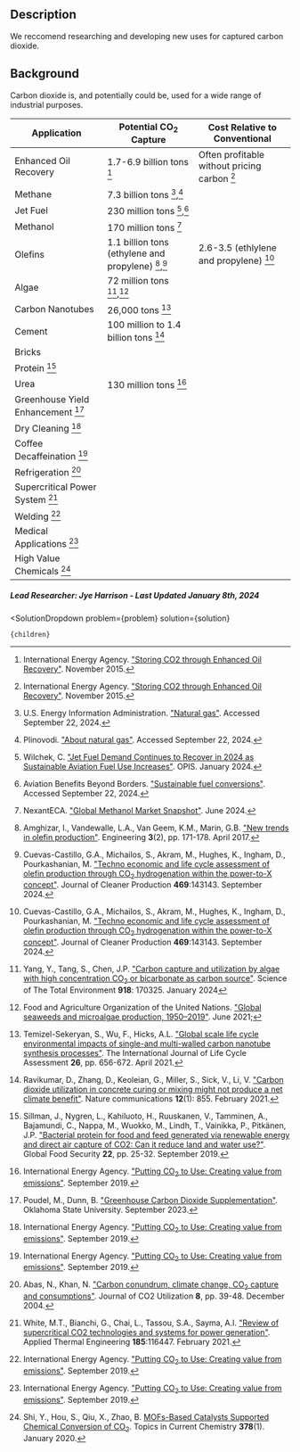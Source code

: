 


## Description

We reccomend researching and developing new uses for captured carbon dioxide.

## Background

Carbon dioxide is, and potentially could be, used for a wide range of industrial purposes.


| Application | Potential CO<sub>2</sub> Capture | Cost Relative to Conventional  |
| --- | --- | --- |
| Enhanced Oil Recovery | 1.7-6.9 billion tons [^"1"] | Often profitable without pricing carbon [^"1"] |
| Methane | 7.3 billion tons [^"7"],[^"8"] | |
| Jet Fuel | 230 million tons [^"12"],[^"13"] | |
| Methanol | 170 million tons [^"9"] | |
| Olefins | 1.1 billion tons (ethylene and propylene) [^"10"],[^"11"] | 2.6-3.5 (ethlylene and propylene) [^"11"] |
| Algae | 72 million tons [^"14"],[^"15"] | |
| Carbon Nanotubes | 26,000 tons [^"16"] | |
| Cement | 100 million to 1.4 billion tons [^"17"] | |
| Bricks | | |
| Protein [^"22"] | | |
| Urea | 130 million tons [^"18"] | |
| Greenhouse Yield Enhancement [^"19"] | | |
| Dry Cleaning [^"18"] | | |
| Coffee Decaffeination [^"18"] | | |
| Refrigeration [^"20"] | | |
| Supercritical Power System [^"21"] | | |
| Welding [^"18"] | | |
| Medical Applications [^"18"] | | |
| High Value Chemicals [^"6"] | | |

##### Lead Researcher: Jye Harrison - Last Updated January 8th, 2024

[^"1"]: International Energy Agency. ["Storing CO2 through Enhanced Oil Recovery"](https://www.iea.org/reports/storing-co2-through-enhanced-oil-recovery). November 2015.
[^"6"]: Shi, Y., Hou, S., Qiu, X., Zhao, B. [MOFs-Based Catalysts Supported Chemical Conversion of CO<sub>2</sub>](https://pubmed.ncbi.nlm.nih.gov/31903506/). Topics in Current Chemistry **378**(1). January 2020. 
[^"7"]: U.S. Energy Information Administration. ["Natural gas"](https://www.eia.gov/international/data/world/natural-gas/dry-natural-gas-production?pd=3002&p=00g&u=0&f=A&v=mapbubble&a=-&i=none&vo=value&t=C&g=00000000000000000000000000000000000000000000000001&l=249-ruvvvvvfvtvnvv1vrvvvvfvvvvvvfvvvou20evvvvvvvvvvnvvvs0008&s=315532800000&e=1640995200000&). Accessed September 22, 2024.
[^"8"]: Plinovodi. ["About natural gas"](https://www.plinovodi.si/en/transmission-system/environment-and-safety/about-natural-gas). Accessed September 22, 2024.
[^"9"]: NexantECA. ["Global Methanol Market Snapshot"](https://www.nexanteca.com/blog/202406/global-methanol-market-snapshot). June 2024.
[^"10"]: Amghizar, I., Vandewalle, L.A., Van Geem, K.M., Marin, G.B. ["New trends in olefin production"](https://www.sciencedirect.com/science/article/pii/S2095809917302965). Engineering **3**(2), pp. 171-178. April 2017.
[^"11"]: Cuevas-Castillo, G.A., Michailos, S., Akram, M., Hughes, K., Ingham, D., Pourkashanian, M. ["Techno economic and life cycle assessment of olefin production through CO<sub>2</sub> hydrogenation within the power-to-X concept"](https://www.sciencedirect.com/science/article/pii/S0959652624025927). Journal of Cleaner Production **469**:143143. September 2024.
[^"12"]: Wilchek, C. ["Jet Fuel Demand Continues to Recover in 2024 as Sustainable Aviation Fuel Use Increases"](https://www.opisnet.com/blog/jet-fuel-demand-continues-to-recover/). OPIS. January 2024.
[^"13"]: Aviation Benefits Beyond Borders. ["Sustainable fuel conversions"](https://aviationbenefits.org/environmental-efficiency/climate-action/sustainable-aviation-fuel/conversions-for-saf/). Accessed September 22, 2024.
[^"14"]: Yang, Y., Tang, S., Chen, J.P. ["Carbon capture and utilization by algae with high concentration CO<sub>2</sub> or bicarbonate as carbon source"](https://www.sciencedirect.com/science/article/abs/pii/S0048969724004601). Science of The Total Environment **918**: 170325. January 2024
[^"15"]: Food and Agriculture Organization of the United Nations. ["Global seaweeds and microalgae production, 1950–2019"](https://openknowledge.fao.org/server/api/core/bitstreams/97409d09-2f8e-4712-b11e-60105d89959b/content). June 2021;
[^"16"]: Temizel-Sekeryan, S., Wu, F., Hicks, A.L. ["Global scale life cycle environmental impacts of single-and multi-walled carbon nanotube synthesis processes"](https://www.researchgate.net/publication/349228304_Global_scale_life_cycle_environmental_impacts_of_single-_and_multi-walled_carbon_nanotube_synthesis_processes). The International Journal of Life Cycle Assessment **26**, pp. 656-672. April 2021.
[^"17"]: Ravikumar, D., Zhang, D., Keoleian, G., Miller, S., Sick, V., Li, V. ["Carbon dioxide utilization in concrete curing or mixing might not produce a net climate benefit"](https://www.nature.com/articles/s41467-021-21148-w). Nature communications **12**(1): 855. February 2021.
[^"18"]: International Energy Agency. ["Putting CO<sub>2</sub> to Use: Creating value from emissions"](https://www.iea.org/reports/putting-co2-to-use). September 2019.
[^"19"]: Poudel, M., Dunn, B. ["Greenhouse Carbon Dioxide Supplementation"](https://extension.okstate.edu/fact-sheets/greenhouse-carbon-dioxide-supplementation.html). Oklahoma State University. September 2023.
[^"20"]: Abas, N., Khan, N. ["Carbon conundrum, climate change, CO<sub>2</sub> capture and consumptions"](https://www.sciencedirect.com/science/article/abs/pii/S2212982014000365). Journal of CO2 Utilization **8**, pp. 39-48. December 2004.
[^"21"]: White, M.T., Bianchi, G., Chai, L., Tassou, S.A., Sayma, A.I. ["Review of supercritical CO2 technologies and systems for power generation"](https://www.sciencedirect.com/science/article/pii/S1359431120339235). Applied Thermal Engineering **185**:116447. February 2021.
[^"22"]: Sillman, J., Nygren, L., Kahiluoto, H., Ruuskanen, V., Tamminen, A., Bajamundi, C., Nappa, M., Wuokko, M., Lindh, T., Vainikka, P., Pitkänen, J.P. ["Bacterial protein for food and feed generated via renewable energy and direct air capture of CO2: Can it reduce land and water use?"](https://www.sciencedirect.com/science/article/pii/S221191241830141X). Global Food Security **22**, pp. 25-32. September 2019.

  <SolutionDropdown 
    problem={problem} 
    solution={solution}
  >
    {children}
  </SolutionDropdown>